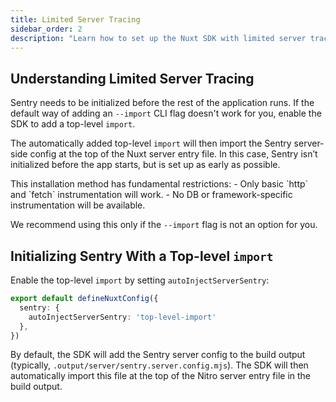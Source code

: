 ```yaml
---
title: Limited Server Tracing
sidebar_order: 2
description: "Learn how to set up the Nuxt SDK with limited server tracing by adding a top-level import to the build output."
---
```


## Understanding Limited Server Tracing

Sentry needs to be initialized before the rest of the application runs.
If the default way of adding an <PlatformLink to="/install/cli-import">`--import` CLI flag</PlatformLink> doesn't work for you,
enable the SDK to add a top-level `import`.

The automatically added top-level `import` will then import the Sentry server-side config at the top of the Nuxt server entry file.
In this case, Sentry isn’t initialized before the app starts, but is set up as early as possible.

<Alert level='warning' title='Restrictions of this installation method'>
  This installation method has fundamental restrictions:
  - Only basic `http` and `fetch` instrumentation will work.
  - No DB or framework-specific instrumentation will be available.

  We recommend using this only if the `--import` flag is not an option for you.
</Alert>

## Initializing Sentry With a Top-level `import`

Enable the top-level `import` by setting `autoInjectServerSentry`:

```typescript {filename:nuxt.config.ts} {3}
export default defineNuxtConfig({
  sentry: {
    autoInjectServerSentry: 'top-level-import'
  },
})
```

By default, the SDK will add the Sentry server config to the build output (typically, `.output/server/sentry.server.config.mjs`).
The SDK will then automatically import this file at the top of the Nitro server entry file in the build output.
